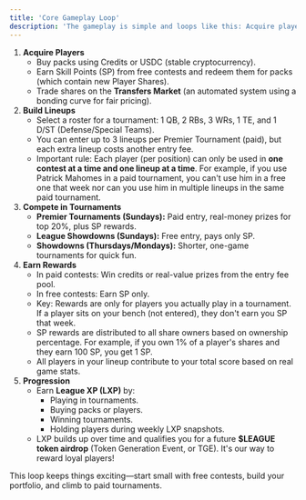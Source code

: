 ```yaml
---
title: 'Core Gameplay Loop'
description: 'The gameplay is simple and loops like this: Acquire players → Build lineups → Compete → Earn rewards → Progress and repeat. Here's how it works step by step.'
---
```


1. **Acquire Players**  
   * Buy packs using Credits or USDC (stable cryptocurrency).  
   * Earn Skill Points (SP) from free contests and redeem them for packs (which contain new Player Shares).  
   * Trade shares on the **Transfers Market** (an automated system using a bonding curve for fair pricing).  
2. **Build Lineups**  
   * Select a roster for a tournament: 1 QB, 2 RBs, 3 WRs, 1 TE, and 1 D/ST (Defense/Special Teams).  
   * You can enter up to 3 lineups per Premier Tournament (paid), but each extra lineup costs another entry fee.  
   * Important rule: Each player (per position) can only be used in **one contest at a time and one lineup at a time**. For example, if you use Patrick Mahomes in a paid tournament, you can't use him in a free one that week nor can you use him in multiple lineups in the same paid tournament.  
3. **Compete in Tournaments**  
   * **Premier Tournaments (Sundays):** Paid entry, real-money prizes for top 20%, plus SP rewards.  
   * **League Showdowns (Sundays):** Free entry, pays only SP.  
   * **Showdowns (Thursdays/Mondays):** Shorter, one-game tournaments for quick fun.  
4. **Earn Rewards**  
   * In paid contests: Win credits or real-value prizes from the entry fee pool.  
   * In free contests: Earn SP only.  
   * Key: Rewards are only for players you actually play in a tournament. If a player sits on your bench (not entered), they don't earn you SP that week.  
   * SP rewards are distributed to all share owners based on ownership percentage. For example, if you own 1% of a player's shares and they earn 100 SP, you get 1 SP.  
   * All players in your lineup contribute to your total score based on real game stats.  
5. **Progression**  
   * Earn **League XP (LXP)** by:  
     * Playing in tournaments.  
     * Buying packs or players.  
     * Winning tournaments.  
     * Holding players during weekly LXP snapshots.  
   * LXP builds up over time and qualifies you for a future **$LEAGUE token airdrop** (Token Generation Event, or TGE). It's our way to reward loyal players\!

This loop keeps things exciting—start small with free contests, build your portfolio, and climb to paid tournaments.